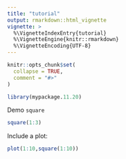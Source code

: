 ```yaml
---
title: "tutorial"
output: rmarkdown::html_vignette
vignette: >
  %\VignetteIndexEntry{tutorial}
  %\VignetteEngine{knitr::rmarkdown}
  %\VignetteEncoding{UTF-8}
---
```


```r
knitr::opts_chunk$set(
  collapse = TRUE,
  comment = "#>"
)
```

```r
library(mypackage.11.20)
```

Demo `square`
```r
square(1:3)
```

Include a plot:
```r
plot(1:10,square(1:10))
```


